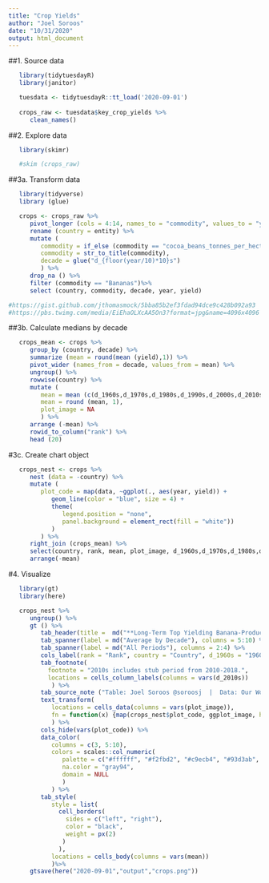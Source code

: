```yaml
---
title: "Crop Yields"
author: "Joel Soroos"
date: "10/31/2020"
output: html_document
---
```



##1. Source data
```r

   library(tidytuesdayR)
   library(janitor)

   tuesdata <- tidytuesdayR::tt_load('2020-09-01') 
   
   crops_raw <- tuesdata$key_crop_yields %>%
      clean_names()
```


##2. Explore data
```r

   library(skimr)

   #skim (crops_raw)
```


##3a. Transform data
```r

   library(tidyverse)
   library (glue)

   crops <- crops_raw %>%
      pivot_longer (cols = 4:14, names_to = "commodity", values_to = "yield") %>%
      rename (country = entity) %>%
      mutate (
         commodity = if_else (commodity == "cocoa_beans_tonnes_per_hectare", word(commodity, 1, sep = "_"), word (commodity, sep = "_")),
         commodity = str_to_title(commodity),
         decade = glue("d_{floor(year/10)*10}s")
         ) %>%
      drop_na () %>%
      filter (commodity == "Bananas")%>%
      select (country, commodity, decade, year, yield)

#https://gist.github.com/jthomasmock/5bba85b2ef3fdad94dce9c428b092a93
#https://pbs.twimg.com/media/EiEhaOLXcAA5On3?format=jpg&name=4096x4096
```


##3b. Calculate medians by decade
```r
   
   crops_mean <- crops %>%
      group_by (country, decade) %>%
      summarize (mean = round(mean (yield),1)) %>%
      pivot_wider (names_from = decade, values_from = mean) %>%
      ungroup() %>%
      rowwise(country) %>%
      mutate (
         mean = mean (c(d_1960s,d_1970s,d_1980s,d_1990s,d_2000s,d_2010s), na.rm = T),
         mean = round (mean, 1),
         plot_image = NA
         ) %>%
      arrange (-mean) %>%
      rowid_to_column("rank") %>%
      head (20) 
```


#3c.  Create chart object
```r

   crops_nest <- crops %>%
      nest (data = -country) %>%
      mutate (
         plot_code = map(data, ~ggplot(., aes(year, yield)) +
            geom_line(color = "blue", size = 4) +
            theme(
               legend.position = "none",
               panel.background = element_rect(fill = "white"))
            )
         ) %>%
      right_join (crops_mean) %>%
      select(country, rank, mean, plot_image, d_1960s,d_1970s,d_1980s,d_1990s,d_2000s,d_2010s, plot_code) %>%
      arrange(-mean)
```


#4.  Visualize
```r

   library(gt)
   library(here)

   crops_nest %>%
      ungroup() %>%
      gt () %>%
         tab_header(title =  md("**Long-Term Top Yielding Banana-Producing Countries**")) %>%
         tab_spanner(label = md("Average by Decade"), columns = 5:10) %>%
         tab_spanner(label = md("All Periods"), columns = 2:4) %>%
         cols_label(rank = "Rank", country = "Country", d_1960s = "1960s", d_1970s = "1970s", d_1980s = "1980s", d_1990s = "1990s", d_2000s = "2000s", d_2010s = "2010s", mean = "Avg", plot_image = "Trend") %>%
         tab_footnote(
           footnote = "2010s includes stub period from 2010-2018.",
           locations = cells_column_labels(columns = vars(d_2010s))
            ) %>%
         tab_source_note ("Table: Joel Soroos @soroosj  |  Data: Our World in Data") %>%
         text_transform(
            locations = cells_data(columns = vars(plot_image)),
            fn = function(x) {map(crops_nest$plot_code, ggplot_image, height = 23, aspect_ratio = 2.5)}
            ) %>%
         cols_hide(vars(plot_code)) %>%
         data_color(
            columns = c(3, 5:10),
            colors = scales::col_numeric(
               palette = c("#ffffff", "#f2fbd2", "#c9ecb4", "#93d3ab", "#35b0ab"),
               na.color = "gray94",
               domain = NULL
               ) 
            ) %>%
         tab_style(
            style = list(
              cell_borders(
                sides = c("left", "right"),
                color = "black",
                weight = px(2)
               )
              ),
            locations = cells_body(columns = vars(mean))
            )%>%
      gtsave(here("2020-09-01","output","crops.png"))
```